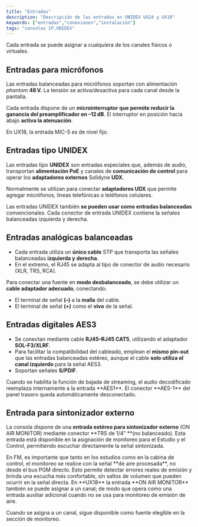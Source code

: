 ```yaml
---
title: "Entradas"
description: "Descripción de las entradas en UNIDEX UX24 y UX18"
keywords: ["entradas","conexiones","instalación"]
tags: "consolas IP,UNIDEX"
---
```


<Tip>
  Cada entrada se puede asignar a cualquiera de los canales físicos o virtuales.
</Tip>

## <Icon icon="arrow-right-to-line" iconType="solid" color="#008dff" size="22" />  Entradas para micrófonos

Las entradas balanceadas para micrófonos soportan con alimentación _phantom_ **48 V.** La tensión se activa/desactiva para cada canal desde la pantalla.

Cada entrada dispone de un **microinterruptor que permite reducir la ganancia del preamplificador en –12 dB**. El interruptor en posición hacia abajo **activa la atenuación**.

<Info>
  En UX18, la entrada MIC-5 es de nivel fijo.
</Info>

## <Icon icon="arrow-right-to-line" iconType="solid" color="#6f07ab" size="22" />  Entradas tipo UNIDEX

Las entradas tipo **UNIDEX** son entradas especiales que, además de audio, transportan **alimentación PoE** y canales de **comunicación de control** para operar los **adaptadores externos** Solidyne **UDX**.

Normalmente se utilizan para conectar **adaptadores UDX** que permite agregar micrófonos, líneas telefónicas o teléfonos celulares.

Las entradas UNIDEX también **se pueden usar como entradas balanceadas** convencionales. Cada conector de entrada UNIDEX contiene la señales balanceadas izquierda y derecha.

## <Icon icon="arrow-right-to-line" iconType="solid" color="#008dff" size="22" />  Entradas analógicas balanceadas

- Cada entrada utiliza un **único cable** STP que transporta las señales balanceadas **izquierda y derecha**.
- En el extremo, el RJ45 se adapta al tipo de conector de audio necesario (XLR, TRS, RCA).

Para conectar una fuente en **modo desbalanceado**, se debe utilizar un **cable adaptador adecuado**, conectando:

- El terminal de señal **(–)** a la **malla** del cable.
- El terminal de señal **(+)** como el **vivo** de la señal.

## <Icon icon="arrow-right-to-line" iconType="solid" color="#008dff" size="22" />  Entradas digitales AES3

- Se conectan mediante cable **RJ45–RJ45 CAT5**, utilizando el adaptador **SOL-F3/XLRF**.
- Para facilitar la compatibilidad del cableado, emplean el **mismo pin-out** que las entradas balanceadas estéreo, aunque el cable **solo utiliza el canal izquierdo** para la señal AES3.
- Soportan señales **S/PDIF**.

<Note>
  Cuando se habilita la función de bajada de streaming, el audio decodificado reemplaza internamente a la entrada **AES1**. El conector **AES-1** del panel trasero queda automáticamente desconectado.
</Note>

## Entrada para sintonizador externo

La consola dispone de una **entrada estéreo para sintonizador externo** (ON AIR MONITOR) mediante conector \*\*TRS de 1/4” \*\*(no balanceado). Esta entrada está disponible en la asignación de monitoreo para el Estudio y el Control, permitiendo escuchar directamente la señal sintonizada.

<Tip>
  En FM, es importante que tanto en los estudios como en la cabina de control, el monitoreo se realice con la señal **de aire procesada**, no desde el bus PGM directo. Esto permite detectar errores reales de emisión y brinda una escucha más confortable, sin saltos de volumen que pueden ocurrir en la señal directa.
</Tip>

<Note>
  En **UX18** la entrada **ON AIR MONITOR** también se puede asignar a un canal; de modo que opera como una entrada auxiliar adicional cuando no se usa para monitoreo de emisión de aire.

  Cuando se asigna a un canal, sigue disponible como fuente elegible en la sección de monitoreo.
</Note>